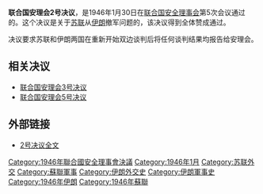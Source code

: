 {{Infobox UN resolution
|number = 2
|organ = SC
|date = 1月30日
|year = 1946年
|meeting = 5
|code = S/RES/2
|document = https://undocs.org/S/RES/2(1946)
|for = 11
|abstention = 0
|against = 0
|subject = [[伊朗|伊朗]]问题
|result = 一致通过
|image = LocationRepublicofKurdistan.png
|caption = 
}}
'''联合国安理会2号决议'''，是1946年1月30日在[[联合国|联合国]][[安全理事会|安全理事会]]第5次会议通过的。这个决议是关于[[苏联|苏联]]从[[伊朗|伊朗]]撤军问题的，该决议得到全体赞成通过。

决议要求苏联和伊朗两国在重新开始双边谈判后将任何谈判结果均报告给安理会。

== 相关决议 ==
* [[联合国安理会3号决议|联合国安理会3号决议]]
* [[联合国安理会5号决议|联合国安理会5号决议]]
== 外部链接 ==
* [https://undocs.org/S/RES/2(1946) 2号决议全文] {{Wayback|url=https://undocs.org/S/RES/2(1946) |date=20190704040418 }}

{{UN-stub}}
{{UNSCR 1946}}

[[Category:1946年聯合國安全理事會決議|Category:1946年聯合國安全理事會決議]]
[[Category:1946年1月|Category:1946年1月]]
[[Category:苏联外交|Category:苏联外交]]
[[Category:蘇聯軍事|Category:蘇聯軍事]]
[[Category:伊朗外交史|Category:伊朗外交史]]
[[Category:伊朗軍事史|Category:伊朗軍事史]]
[[Category:1946年伊朗|Category:1946年伊朗]]
[[Category:1946年蘇聯|Category:1946年蘇聯]]